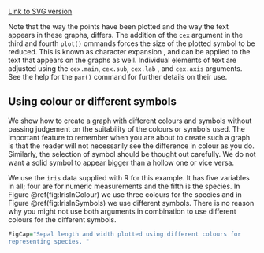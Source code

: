 ﻿[Link to SVG version](../SVGs/ComplexGraphsLayoutDiffSizes-1.html)

Note that the way the points have been plotted and the way the text
appears in these graphs, differs. The addition of the `cex` argument in the third and fourth `plot()`  ommands forces the
size of the plotted symbol to be reduced. This is known as character
expansion , and can be applied to the text that appears on the graphs as well. Individual elements of text are adjusted using the `cex.main`, `cex.sub`, `cex.lab`  , and `cex.axis` arguments. See the help for the `par()` command for further details on their use.

## Using colour or different symbols

We show how to create a graph with different colours and symbols without
passing judgement on the suitability of the colours or symbols used. The
important feature to remember when you are about to create such a graph
is that the reader will not necessarily see the difference in colour as
you do. Similarly, the selection of symbol should be thought out
carefully. We do not want a solid symbol to appear bigger than a hollow
one or vice versa.

We use the `iris` data supplied with R for this example. It
has five variables in all; four are for numeric measurements and the
fifth is the species. In Figure \@ref(fig:IrisInColour) we use three
colours for the species and in Figure \@ref(fig:IrisInSymbols) we use different symbols. There is no reason why you might not use both arguments in combination to use different colours for the different symbols.

```r
FigCap="Sepal length and width plotted using different colours for
representing species. "
```
